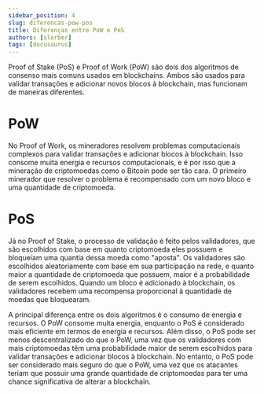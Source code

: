 ```yaml
---
sidebar_position: 4
slug: diferencas-pow-pos
title: Diferenças entre PoW e PoS
authors: [slorber]
tags: [docusaurus]
---
```



Proof of Stake (PoS) e Proof of Work (PoW) são dois dos algoritmos de consenso mais comuns usados em 
blockchains. Ambos são usados para validar transações e adicionar novos blocos à blockchain, mas funcionam 
de maneiras diferentes.

# PoW
No Proof of Work, os mineradores resolvem problemas computacionais complexos para validar transações e 
adicionar blocos à blockchain. Isso consome muita energia e recursos computacionais, e é por isso que a 
mineração de criptomoedas como o Bitcoin pode ser tão cara. O primeiro minerador que resolver o problema é 
recompensado com um novo bloco e uma quantidade de criptomoeda.

# PoS
Já no Proof of Stake, o processo de validação é feito pelos validadores, que são escolhidos com base em 
quanto criptomoeda eles possuem e bloqueiam uma quantia dessa moeda como "aposta". Os validadores são 
escolhidos aleatoriamente com base em sua participação na rede, e quanto maior a quantidade de criptomoeda 
que possuem, maior é a probabilidade de serem escolhidos. Quando um bloco é adicionado à blockchain, os 
validadores recebem uma recompensa proporcional à quantidade de moedas que bloquearam.

A principal diferença entre os dois algoritmos é o consumo de energia e recursos. O PoW consome muita 
energia, enquanto o PoS é considerado mais eficiente em termos de energia e recursos. Além disso, o PoS 
pode ser menos descentralizado do que o PoW, uma vez que os validadores com mais criptomoedas têm uma 
probabilidade maior de serem escolhidos para validar transações e adicionar blocos à blockchain. 
No entanto, o PoS pode ser considerado mais seguro do que o PoW, uma vez que os atacantes teriam que 
possuir uma grande quantidade de criptomoedas para ter uma chance significativa de alterar a blockchain.


